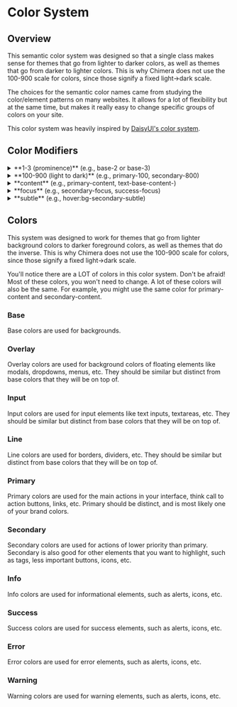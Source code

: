 
# Color System

## Overview

This semantic color system was designed so that a single class makes sense for themes that go from lighter to darker colors, as well as themes that go from darker to lighter colors. This is why Chimera does not use the 100-900 scale for colors, since those signify a fixed light->dark scale.

The choices for the semantic color names came from studying the color/element patterns on many websites. It allows for a lot of flexibility but at the same time, but makes it really easy to change specific groups of colors on your site.

This color system was heavily inspired by [DaisyUI's color system](https://daisyui.com/docs/colors).

## Color Modifiers

<details>
  <summary>**1-3 (prominence)** (e.g., base-2 or base-3)</summary>
  
  1 being the most prominent color and 3 being least prominent color Used for backgrounds,
  text, or other elements where you need to create subtle contrast.

![Prominence Example](/prominence-example.png)

So why don't
we use 100-900 for these colors too? Let's say your background is base-100 and
a card on the background is base-200. This makes total sense in light mode,
where white is the background and a light grey layers on top of that. It no
longer makes sense if you want to switch to a dark mode where the background
is black and the card is supposed to be dark grey.

</details>

<details>
  <summary>**100-900 (light to dark)** (e.g., primary-100, secondary-800)</summary>
  100 is the lightest color and 900 is the darkest color. This is the scale that Tailwind uses for colors. The components in Chimera **do not** use these for default styles, but they are available for use from the default Tailwind theme. I suggest keeping these in your arsenal for when you really need to use a color that is not in the color system!

Fun thing I stumbled upon while researching, [this is the Tweet thread](https://twitter.com/adamwathan/status/920706866283364352?lang=en) Adam Wathan started when he was researching the same thing!

![100-900 Example](/100-900-example.png)
[From Tailwind's Customizing Colors](https://tailwindcss.com/docs/customizing-colors)

</details>
<details>
  <summary>**content** (e.g.,  primary-content, text-base-content-) </summary>
  This is used for text or other content that is on top of a background color.
On background colors like `base` and `overlay`, a content modifier can be used with either the prominence modifier.

Examples:

- `base-content`
- `base-content-2`

![Content Example](/content-example.png)

</details>

<details>
  <summary>**focus** (e.g., secondary-focus, success-focus)</summary>
  Focus colors are used for elements like buttons, alerts, icons, etc. They are used
  when the element is focused or hovered.
</details>

<details>
  <summary>**subtle** (e.g., hover:bg-secondary-subtle)</summary>
  Subtle colors are used for elements like buttons, alerts, icons, etc. They are
  often used for background colors when the element is hovered or focused. ![Subtle
  Example](/subtle-example.png)
</details>

## Colors

This system was designed to work for themes that go from lighter background colors to darker foreground colors, as well as themes that do the inverse. This is why Chimera does not use the 100-900 scale for colors, since those signify a fixed light->dark scale.

You'll notice there are a LOT of colors in this color system. Don't be afraid! Most of these colors, you won't need to change. A lot of these colors will also be the same. For example, you might use the same color for primary-content and secondary-content.

### Base

Base colors are used for backgrounds.

<ColorTable colorPrefix="base" />

### Overlay

Overlay colors are used for background colors of floating elements like modals, dropdowns, menus, etc. They should be similar but distinct from base colors that they will be on top of.

<ColorTable colorPrefix="overlay" />

### Input

Input colors are used for input elements like text inputs, textareas, etc. They should be similar but distinct from base colors that they will be on top of.

<ColorTable colorPrefix="input" />

### Line

Line colors are used for borders, dividers, etc. They should be similar but distinct from base colors that they will be on top of.

<ColorTable colorPrefix="line" />

### Primary

Primary colors are used for the main actions in your interface, think call to action buttons, links, etc. Primary should be distinct, and is most likely one of your brand colors.

<ColorTable colorPrefix="primary" />

### Secondary

Secondary colors are used for actions of lower priority than primary. Secondary is also good for other elements that you want to highlight, such as tags, less important buttons, icons, etc.

<ColorTable colorPrefix="secondary" />

### Info

Info colors are used for informational elements, such as alerts, icons, etc.

<ColorTable colorPrefix="info" />

### Success

Success colors are used for success elements, such as alerts, icons, etc.

<ColorTable colorPrefix="success" />

### Error

Error colors are used for error elements, such as alerts, icons, etc.

<ColorTable colorPrefix="danger" />

### Warning

Warning colors are used for warning elements, such as alerts, icons, etc.

<ColorTable colorPrefix="warning" />

